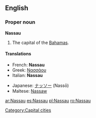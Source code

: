 {{wikipedia}}
==English==

===Proper noun===
'''Nassau'''

# The capital of the [[Bahamas]].

====Translations====
{{top}}
*French: '''Nassau'''
*Greek: [[Νασσάου]]
*Italian: '''Nassau''' {{f}}
{{mid}}
*Japanese: [[ナッソー]] (Nassō)
*Maltese: [[Nassaw]]
{{bottom}}

[[Category:Capital cities]]

[[ar:Nassau]]
[[es:Nassau]]
[[pl:Nassau]]
[[ro:Nassau]]
